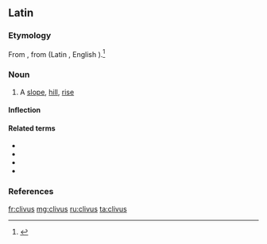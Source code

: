 ==Latin==
===Etymology===
From {{etyl|ine-pro|la}} {{term/t|ine-pro|*ḱleywo-}}, from {{etyl|ine-pro|la}} {{term/t|ine-pro|*ḱley-||to lean}} (Latin {{term/t|la|clīnō}}, English {{term|lean|lang=en}}).<ref>{{R:Online Etymology Dictionary|declivity}}</ref>

===Noun===
{{la-noun|clīvus|clivi|clīvī|m|second}}

# A [[slope]], [[hill]], [[rise]]

====Inflection====
{{la-decl-2nd|clīv}}

====Related terms====
* {{l|la|clīnātus}}
* {{l|la|clīnō}}
* {{l|la|clīvōsus}}
* {{l|la|clīvulus}}

===References===
<references/> 

[[fr:clivus]]
[[mg:clivus]]
[[ru:clivus]]
[[ta:clivus]]